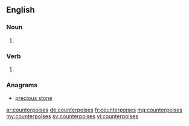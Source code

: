 ==English==

===Noun===
{{head|en|plural}}

# {{plural of|counterpoise|lang=en|nocat=1}}

===Verb===
{{head|en}}

# {{en-third-person singular of|counterpoise}}

===Anagrams===
* [[precious stone#English|precious stone]]

[[ar:counterpoises]]
[[de:counterpoises]]
[[fr:counterpoises]]
[[mg:counterpoises]]
[[my:counterpoises]]
[[sv:counterpoises]]
[[vi:counterpoises]]
